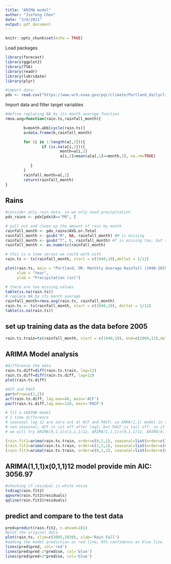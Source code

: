 ```yaml
---
title: "ARIMA model"
author: "Jiefeng Chen"
date: "3/6/2021"
output: pdf_document
---
```


```r
knitr::opts_chunk$set(echo = TRUE)
```

Load packages
```r
library(forecast) 
library(ggplot2)
library(TSA)
library(readr)
library(lubridate)
library(plyr)

#import data:
pdx <- read.csv("https://www.wrh.noaa.gov/pqr/climate/Portland_dailyclimatedata.csv", skip = 6) #skip 6 rows before taking the first row as variable name
```


Import data and filter target variables
```r
#define replacing NA by its month average function
rmna.avg=function(rain.ts,rainfall_month){

        b=month.abb[cycle(rain.ts)]
        a=data.frame(b,rainfall_month)

        for (i in 1:length(a[,2])){
                if (is.na(a[i,2])){
                        month=a[i,1]
                        a[i,2]=mean(a[a[,1]==month,2], na.rm=TRUE)
        
           }
        }
        rainfall_month=a[,2]
        return(rainfall_month)
}

```

## Rains
```r
#consider only rain data, so we only need precipitation
pdx_rains <- pdx[pdx$X=="PR", ]

# pull out and clean up the amount of rain by month
rainfall_month <- pdx_rains$AVG.or.Total
rainfall_month <- gsub("M", NA, rainfall_month) #M is missing
rainfall_month <- gsub("T", 0, rainfall_month) #T is missing too, but they are close to 0 output, so I set T=0
rainfall_month <- as.numeric(rainfall_month)

# this is a time series we could work with
rain.ts <- ts(rainfall_month, start = c(1940,10),deltat = 1/12)

plot(rain.ts, main = "Portland, OR. Monthly Average Rainfall (1940-2019)",
     xlab = "Year",
     ylab = "Precipitation (in)")

# there are two missing values
table(is.na(rain.ts))
# replace NA by its month average 
rainfall_month=rmna.avg(rain.ts, rainfall_month)
rain.ts <- ts(rainfall_month, start = c(1940,10), deltat = 1/12)
table(is.na(rain.ts))

```
## set up training data as the data before 2005
```r
rain.ts.train=ts(rainfall_month, start = c(1940,10), end=c(2004,12),deltat = 1/12)
```

## ARIMA Model analysis
```r
#difference the data
rain.ts.diff=diff(rain.ts.train, lag=12)
rain.ts.diff=diff(rain.ts.diff, lag=12)
plot(rain.ts.diff)
```
```r
#ACF and PACF
par(mfrow=c(1,2))
acf(rain.ts.diff, lag.max=48, main='ACF')
pacf(rain.ts.diff,lag.max=120, main='PACF')
```

```r
# fit a SARIMA model
# 1 time difference
# seasonal lag 12 are zero out at ACF and PACF; so ARMA(1,1) model in seasonal. 
# non seasonal; ACF is cut off after lag1; but PACF is tail off. so it is MA(1)
# we will try ARIMA(0,1,1)x(1,1,1)12, ARIMA(1,1,1)x(0,1,1)12, ARIMA(0,1,2)x(0,1,1)12

(rain.fit1=arima(rain.ts.train, order=c(0,1,1), seasonal=list(order=c(1,1,1), period=12)))
(rain.fit2=arima(rain.ts.train, order=c(1,1,1), seasonal=list(order=c(0,1,1), period=12)))
(rain.fit3=arima(rain.ts.train, order=c(0,1,2), seasonal=list(order=c(0,1,1), period=12)))

```
## ARIMA(1,1,1)x(0,1,1)12 model provide min AIC: 3056.97

```r
#checking if residual is white noise
tsdiag(rain.fit2)
qqnorm(rain.fit2$residuals)
qqline(rain.fit2$residuals)
```



## predict and compare to the test data
```r
pred=predict(rain.fit2, n.ahead=181)
#plot the original data
plot(rain.ts, xlim=c(2005,2020), xlab='Rain Fall')
#adding the model prediction as red line; 95% confidence as blue line
lines(pred$pred, col='red')
lines(pred$pred-2*pred$se, col='blue')
lines(pred$pred+2*pred$se, col='blue')
```




